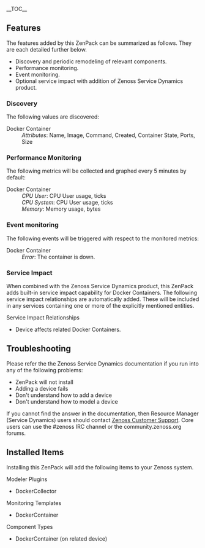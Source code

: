 {{ZenPack
|Summary=This ZenPack provides status and performance monitoring of Docker Containers.
|Author=Volodymyr Serheiev
|Maintainer=Volodymyr Serheiev
|License=Apache License, Version 2.0
|ZenPack name=ZenPacks.community.Docker
|Homepage=https://github.com/vsergeyev/ZenPacks.community.Docker
|Source URI=https://github.com/vsergeyev/ZenPacks.community.Docker.git
|Flavor=free
|Releases={{Release
|Version=1.0.0
|Tag=8e1c8758184ae82f96b75dabd221abf4331ce1db
|Release date=2014/11/08
|Compatible with=Zenoss Core 4.2.x, Zenoss Resource Manager 4.2.x
}}
|Devices=
|Applications=
|Integrations=
|DataAudits=
}}

__TOC__

== Features ==
The features added by this ZenPack can be summarized as follows.
They are each detailed further below.
* Discovery and periodic remodeling of relevant components.
* Performance monitoring.
* Event monitoring.
* Optional service impact with addition of Zenoss Service Dynamics product.

=== Discovery ===
The following values are discovered:
; Docker Container
: ''Attributes'': Name, Image, Command, Created, Container State, Ports, Size

=== Performance Monitoring ===
The following metrics will be collected and graphed every 5 minutes by default:
; Docker Container
: ''CPU User'': CPU User usage, ticks
: ''CPU System'': CPU User usage, ticks
: ''Memory'': Memory usage, bytes

=== Event monitoring ===
The following events will be triggered with respect to the monitored metrics:
; Docker Container
: ''Error'': The container is down.

=== Service Impact ===
When combined with the Zenoss Service Dynamics product, this ZenPack adds
built-in service impact capability for Docker Containers. The following service impact
relationships are automatically added. These will be included in any services
containing one or more of the explicitly mentioned entities.
;Service Impact Relationships
* Device affects related Docker Containers.

== Troubleshooting ==
Please refer the the Zenoss Service Dynamics documentation if you run into
any of the following problems:
* ZenPack will not install
* Adding a device fails
* Don't understand how to add a device
* Don't understand how to model a device
If you cannot find the answer in the documentation, then Resource Manager (Service Dynamics)
users should contact [https://support.zenoss.com Zenoss Customer Support].
Core users can use the #zenoss IRC channel or the community.zenoss.org forums.
== Installed Items ==
Installing this ZenPack will add the following items to your Zenoss system.
;Modeler Plugins
* DockerCollector
;Monitoring Templates
* DockerContainer
;Component Types
* DockerContainer (on related device)

{{ZenPackFooter}}
